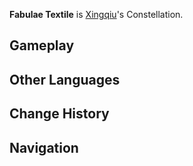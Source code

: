 {{Constellation Overview Infobox
|title     = Fabulae Textile
|character = Xingqiu
|meaning   = Woven Stories
}}
'''Fabulae Textile''' is [[Xingqiu]]'s Constellation.

==Gameplay==
{{Constellation Table|Xingqiu}}

==Other Languages==
{{Other Languages
|en      = Fabulae Textile
|en_lang = la
|en_tl   = Woven Stories
|zhs     = 锦织座
|zhs_rm  = Jǐn Zhī Zuò
|zht     = 錦織座
|zht_rm  = Jǐn Zhī Zuò
|zh_tl   = Brocade Constellation
|ja      = 錦織座
|ja_rm   = Nishikiori-za
|ja_tl   = Brocade Constellation
|ko      = 금직자리
|ko_rm   = Geumjik-jari
|ko_tl   = Silk Brocade Constellation
|es      = Fabulae Textile
|fr      = Fabulae Textile
|ru      = Пёстрый Гобелен
|ru_tl   = Colorful {{tt|{{w|Gobelin}}}}
|th      = Fabulae Textile
|vi      = Cẩm Chức
|vi_tl   = 
|de      = Fabulae Textile
|id      = Fabulae Textile
|pt      = Fabulae Textile
}}

==Change History==
{{Change History|1.0}}

==Navigation==
{{Constellation Navbox}}